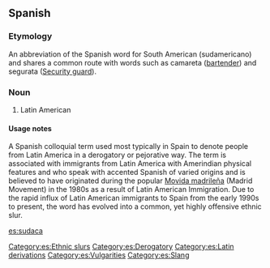 {{rfc|Definition should probably be split into Definition and Usage notes. Etymology too long? (Severely) Biased definition?}}

==Spanish==

===Etymology===
An abbreviation of the Spanish word for South American (sudamericano) and shares a common route with words such as camareta ([[bartender]]) and segurata ([[Security guard]]).

===Noun===
{{es-noun-mf}}

# {{sense|normally considered offensive and vulgar}} Latin American

====Usage notes====
A Spanish colloquial term used most typically in Spain to denote people from Latin America in a derogatory or pejorative way. The term is associated with immigrants from Latin America with Amerindian physical features and who speak with accented Spanish of varied origins and is believed to have originated during the popular [[Movida madrileña]] (Madrid Movement) in the 1980s as a result of Latin American Immigration. Due to the rapid influx of Latin American immigrants to Spain from the early 1990s to present, the word has evolved into a common, yet highly offensive ethnic slur. 

[[Category:es:Ethnic slurs]] 
[[Category:es:Derogatory]]
[[Category:es:Latin derivations]]
[[Category:es:Vulgarities]] 
[[Category:es:Slang]]

[[es:sudaca]]